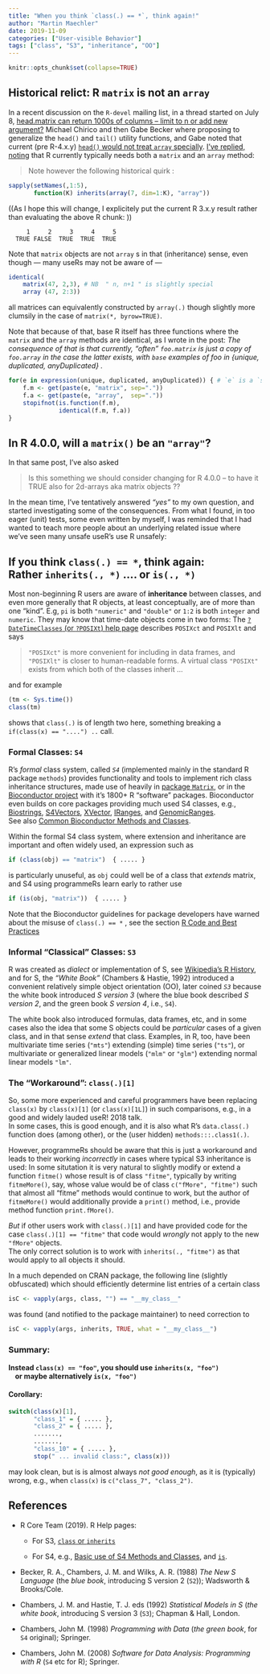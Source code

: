 ---
title: "When you think `class(.) == *`, think again!"
author: "Martin Maechler"
date: 2019-11-09
categories: ["User-visible Behavior"]
tags: ["class", "S3", "inheritance", "OO"]
---
<!-- NB: Default renders to very narrow (smart phone?!) page ==> short lines !! -->

```{r global_options, include=FALSE}
knitr::opts_chunk$set(collapse=TRUE)
```

## Historical relict: R `matrix` is not an `array`

In a recent discussion on the `R-devel` mailing list, in a thread started on July 8,
[head.matrix can return 1000s of columns -- limit to n or add new argument?](https://stat.ethz.ch/pipermail/r-devel/2019-July/078143.html)
Michael Chirico and then Gabe Becker where proposing to generalize the `head()` and `tail()` utility functions, and Gabe noted that current (pre R-4.x.y) [`head()` would not treat `array`
specially](https://stat.ethz.ch/pipermail/r-devel/2019-October/078606.html).
[I've replied, noting](https://stat.ethz.ch/pipermail/r-devel/2019-October/078610.html)
that R currently typically needs both a `matrix` and an `array` method:

> Note however the following  historical quirk :

```{r array-matrix-aint, eval=FALSE}
sapply(setNames(,1:5),
       function(K) inherits(array(7, dim=1:K), "array"))
```

((As I hope this will change, I explicitely put the current R 3.x.y result rather than evaluating the above R chunk: ))

```
     1     2     3     4     5
  TRUE FALSE  TRUE  TRUE  TRUE
```

Note that `matrix` objects are not `array` s in that (inheritance) sense,
even though --- many useRs may not be aware of ---
```{r array-makes-matrix}
identical(
    matrix(47, 2,3), # NB  " n, n+1 " is slightly special
    array (47, 2:3))
```
all matrices can equivalently constructed by `array(.)` though slightly more clumsily in the case of `matrix(*, byrow=TRUE)`.

Note that because of that, base R itself has three functions where the `matrix` and the `array` methods are identical, as I wrote in the post:
_The consequence of that is that currently, "often"  `foo.matrix` is just a copy of `foo.array`
 in the case the latter exists, with `base` examples of foo in {unique, duplicated, anyDuplicated} ._

```{r matrix-array-identical}
for(e in expression(unique, duplicated, anyDuplicated)) { # `e` is a `symbol`
    f.m <- get(paste(e, "matrix", sep="."))
    f.a <- get(paste(e, "array",  sep="."))
    stopifnot(is.function(f.m),
              identical(f.m, f.a))
}
```

## In R 4.0.0, will a `matrix()` be an `"array"`?

In that same post, I've also asked

> Is this something we should consider changing for R 4.0.0 -- to
>  have it TRUE also for 2d-arrays aka matrix objects ??

In the mean time, I've tentatively answered _"yes"_ to my own question, and started investigating some
of the consequences.
From what I found, in too eager (unit) tests, some even written by myself, I was reminded that I had wanted to teach more people about an underlying related issue where we've seen many unsafe useR's use R unsafely:

<!--  any chance to have a two-line title with explicit line break where I want it  ??? -->
## If you think `class(.) == *`, think again: &nbsp;&nbsp;&nbsp;&nbsp;&nbsp;&nbsp;&nbsp;&nbsp;&nbsp;&nbsp; Rather   `inherits(., *)`  ....  or  `is(., *)`

Most non-beginning R users are aware of __inheritance__ between classes,
and even more generally that R objects, at least conceptually, are of more than one "kind".
E.g, `pi` is both `"numeric"` and `"double"` or `1:2` is both `integer` and `numeric`.
They may know that time-date objects come in two forms:  The [`?DateTimeClasses`
(or `?POSIXt`) help page](https://stat.ethz.ch/R-manual/R-devel/library/base/html/DateTimeClasses.html)
describes `POSIXct` and `POSIXlt` and says

>	`"POSIXct"` is more convenient for including in data frames, and
>	`"POSIXlt"` is closer to human-readable forms.  A virtual class
>	`"POSIXt"` exists from which both of the classes inherit ...

and for example
```{r Sys.time-2-classes}
(tm <- Sys.time())
class(tm)
```
shows that `class(.)` is of length two here, something breaking a `if(class(x) == "....") ..` call.


### Formal Classes: `S4`

R's _formal_ class system, called _`S4`_ (implemented mainly in the standard R package `methods`)
provides functionality and tools to implement rich class inheritance structures, made use of heavily
in [package `Matrix`](https://cran.R-project.org/package=Matrix),
or in the [Bioconductor project](https://bioconductor.org) with it's 1800+ R "software" packages.
Bioconductor even builds on core packages providing much used S4 classes, e.g.,
[Biostrings](https://bioconductor.org/packages/Biostrings/),
[S4Vectors](https://bioconductor.org/packages/S4Vectors/),
[XVector](https://bioconductor.org/packages/XVector/),
[IRanges](https://bioconductor.org/packages/IRanges/),
and
[GenomicRanges](https://bioconductor.org/packages/GenomicRanges/).  
See also
[Common Bioconductor Methods and Classes](https://bioconductor.org/developers/how-to/commonMethodsAndClasses/).

Within the formal S4 class system, where extension and inheritance are important and often widely used,
an expression such as
```{r call-eq-1, eval=FALSE}
if (class(obj) == "matrix")  { ..... }
```
is particularly unuseful, as `obj` could well be of a class that _extends_ matrix, and S4 using
programmeRs learn early to rather use
```{r rather-is-1, eval=FALSE}
if (is(obj, "matrix"))  { ..... }
```

Note that the Bioconductor guidelines for package developers have warned about the misuse of `class(.) == *`
<!-- for how long ?? -->, see the section
[R Code and Best Practices](https://bioconductor.org/developers/package-guidelines/#rcode)


### Informal "Classical" Classes: `S3`

R was created as _dialect_ or implementation of S,
see [Wikipedia's R History](https://en.wikipedia.org/wiki/R_(programming_language)#History),
and for S, the _"White Book"_ (Chambers & Hastie, 1992) introduced a convenient relatively simple
object orientation (OO), later coined _`S3`_ because the white book introduced _S version 3_ (where the blue book described _S version 2_, and the green book _S version 4_, i.e., `S4`).

The white book also introduced formulas, data frames, etc, and in some cases also the idea that some S objects
could be _particular_ cases of a given class, and in that sense _extend_ that class.
Examples, in R, too, have been multivariate time series (`"mts"`) extending (simple) time series (`"ts"`),
or multivariate or generalized linear models (`"mlm"` or `"glm"`) extending normal linear models `"lm"`.

### The "Workaround":  `class(.)[1]`

So, some more experienced and careful programmers have been replacing `class(x)` by `class(x)[1]` 
(or `class(x)[1L]`) in such comparisons, e.g., in a good and widely lauded useR! 2018 talk.  
In some cases, this is good enough, and it is also what R's `data.class(.)` function does (among other), or the 
(user hidden)  `methods:::.class1(.)`.

However, programmeRs should be aware that this is just a workaround and leads to their working _incorrectly_
in cases where typical S3 inheritance is used:  In some situtation it is very natural to slightly modify
or extend a function `fitme()` whose result is of class `"fitme"`, typically by writing 
`fitmeMore()`, say, whose value would be of class `c("fMore", "fitme")` such that almost all "fitme" methods 
would continue to work, but the author of `fitmeMore()` would additionally provide a `print()` method, i.e.,
provide method function `print.fMore()`. 

*But* if other users work with `class(.)[1]` and have provided code for the case
`class(.)[1] == "fitme"` that code would *wrongly* not apply to the new `"fMore"` objects.  
The only correct solution is to work with `inherits(., "fitme")` as that would apply to all 
objects it should.

In a much depended on CRAN package, the following line (slightly obfuscated)
which should efficiently determine list entries of a certain class
```{r vapply-class, eval=FALSE}
isC <- vapply(args, class, "") == "__my_class__"
```
was found (and notified to the package maintainer) to need correction to

```{r vapply-inherits, eval=FALSE}
isC <- vapply(args, inherits, TRUE, what = "__my_class__")
```

### Summary:

**Instead  `class(x) == "foo"`, you should use `inherits(x, "foo")`  
  &nbsp; &nbsp; 
  or maybe alternatively  `is(x, "foo")`**
  
#### Corollary: 
```{r switch-class-1, eval=FALSE}
switch(class(x)[1],
       "class_1" = { ..... },
       "class_2" = { ..... },
       .......,
       .......,
       "class_10" = { ..... },
       stop(" ... invalid class:", class(x)))
```
may look clean, but is is almost always *not good enough*, as it is (typically) wrong, 
e.g., when `class(x)` is `c("class_7", "class_2")`.



## References

* R Core Team (2019).
  R Help pages:

    * For S3,
	[`class` or `inherits`](https://stat.ethz.ch/R-manual/R-devel/library/base/html/class.html)

	* For S4, e.g.,
	[Basic use of S4 Methods and Classes](https://stat.ethz.ch/R-manual/R-devel/library/methods/html/Introduction.html),
  and
	[`is`](https://stat.ethz.ch/R-manual/R-devel/library/methods/html/is.html).

* Becker, R. A., Chambers, J. M. and Wilks, A. R. (1988)
  _The New S Language_ (the _blue book_, introducing S version 2 (`S2`)); Wadsworth & Brooks/Cole.

* Chambers, J. M. and Hastie, T. J. eds (1992)
  _Statistical Models in S_ (*the* _white book_, introducing S version 3 (`S3`); Chapman & Hall, London.

* Chambers, John M. (1998)
  _Programming with Data_ (*the* _green book_, for `S4` original); Springer.

* Chambers, John M. (2008)
  _Software for Data Analysis: Programming with R_ (`S4` etc for R); Springer.






<!-- Local Variables: -->
<!-- eval: (setq write-file-functions (remove 'ess-nuke-trailing-whitespace write-file-functions)) -->
<!-- End: -->
